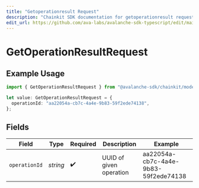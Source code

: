```yaml
---
title: "Getoperationresult Request"
description: "Chainkit SDK documentation for getoperationresult request"
edit_url: https://github.com/ava-labs/avalanche-sdk-typescript/edit/main/chainkit/docs/models/operations/getoperationresultrequest.md
---
```


# GetOperationResultRequest

## Example Usage

```typescript
import { GetOperationResultRequest } from "@avalanche-sdk/chainkit/models/operations";

let value: GetOperationResultRequest = {
  operationId: "aa22054a-cb7c-4a4e-9b83-59f2ede74138",
};
```

## Fields

| Field                                | Type                                 | Required                             | Description                          | Example                              |
| ------------------------------------ | ------------------------------------ | ------------------------------------ | ------------------------------------ | ------------------------------------ |
| `operationId`                        | *string*                             | :heavy_check_mark:                   | UUID of given operation              | aa22054a-cb7c-4a4e-9b83-59f2ede74138 |